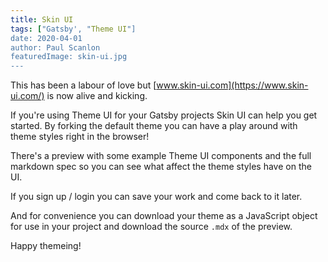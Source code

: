 ```yaml
---
title: Skin UI
tags: ["Gatsby', "Theme UI"]
date: 2020-04-01
author: Paul Scanlon
featuredImage: skin-ui.jpg
---
```


This has been a labour of love but [www.skin-ui.com](https://www.skin-ui.com/) is now alive and kicking.

If you're using Theme UI for your Gatsby projects Skin UI can help you get started. By forking the default theme you can have a play around with theme styles right in the browser!

There's a preview with some example Theme UI components and the full markdown spec so you can see what affect the theme styles have on the UI.

If you sign up / login you can save your work and come back to it later.

And for convenience you can download your theme as a JavaScript object for use in your project and download the source `.mdx` of the preview.

Happy themeing!
